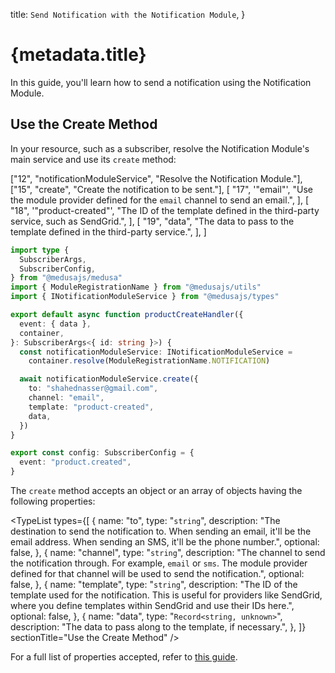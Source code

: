 
  title: `Send Notification with the Notification Module`,
}

# {metadata.title}

In this guide, you'll learn how to send a notification using the Notification Module.

## Use the Create Method

In your resource, such as a subscriber, resolve the Notification Module's main service and use its `create` method:

  ["12", "notificationModuleService", "Resolve the Notification Module."],
  ["15", "create", "Create the notification to be sent."],
  [
    "17",
    '"email"',
    "Use the module provider defined for the `email` channel to send an email.",
  ],
  [
    "18",
    '"product-created"',
    "The ID of the template defined in the third-party service, such as SendGrid.",
  ],
  [
    "19",
    "data",
    "The data to pass to the template defined in the third-party service.",
  ],
]

```ts title="src/subscribers/product-created.ts" highlights={highlights} collapsibleLines="1-7" expandButtonLabel="Show Imports"
import type {
  SubscriberArgs,
  SubscriberConfig,
} from "@medusajs/medusa"
import { ModuleRegistrationName } from "@medusajs/utils"
import { INotificationModuleService } from "@medusajs/types"

export default async function productCreateHandler({
  event: { data },
  container,
}: SubscriberArgs<{ id: string }>) {
  const notificationModuleService: INotificationModuleService =
    container.resolve(ModuleRegistrationName.NOTIFICATION)

  await notificationModuleService.create({
    to: "shahednasser@gmail.com",
    channel: "email",
    template: "product-created",
    data,
  })
}

export const config: SubscriberConfig = {
  event: "product.created",
}
```

The `create` method accepts an object or an array of objects having the following properties:

<TypeList
  types={[
    {
      name: "to",
      type: "`string`",
      description:
        "The destination to send the notification to. When sending an email, it'll be the email address. When sending an SMS, it'll be the phone number.",
      optional: false,
    },
    {
      name: "channel",
      type: "`string`",
      description:
        "The channel to send the notification through. For example, `email` or `sms`. The module provider defined for that channel will be used to send the notification.",
      optional: false,
    },
    {
      name: "template",
      type: "`string`",
      description:
        "The ID of the template used for the notification. This is useful for providers like SendGrid, where you define templates within SendGrid and use their IDs here.",
      optional: false,
    },
    {
      name: "data",
      type: "`Record<string, unknown>`",
      description: "The data to pass along to the template, if necessary.",
    },
  ]}
  sectionTitle="Use the Create Method"
/>

For a full list of properties accepted, refer to [this guide](/references/notification-provider-module#create).
